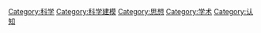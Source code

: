 {{catmore}}
{{Commonscat|Theories}}

[[Category:科学|Category:科学]]
[[Category:科学建模|Category:科学建模]]
[[Category:思想|Category:思想]]
[[Category:学术|Category:学术]]
[[Category:认知|Category:认知]]